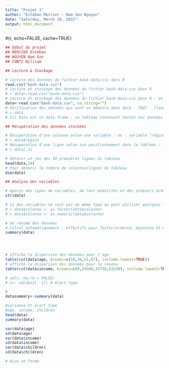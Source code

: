 ```yaml
---
title: "Projet 1"
author: "Esteban Mercier - Nam Son Nguyen"
date: "Saturday, March 28, 2015"
output: html_document
---
```


#{r, echo=FALSE, cache=TRUE}
```r
## Début du projet
## MERCIER Esteban
## NGUYEN Nam Son
## CONTI William

## Lecture & Stockage

# Lecture des données du fichier bank-data.csv dans R
read.csv("bank-data.csv")
# Lecture et stockage des données du fichier bank-data.csv dans R
# > data<-read.csv("bank-data.csv")
# Lecture et stockage des données du fichier bank-data.csv dans R - en considérant les données manquantes
data<-read.csv("bank-data.csv", na.string="")
# Vérification des données qui sont en mémoire dans data - TOUT - (long tableau dans notre cas)
# > data
# Ici data est un data.frame : un tableau contenant toutes nos données. Chaque colonne correspond à une variable et chaque ligne un individu.

## Récupération des données stockées

# Récupération d'une colonne selon une variable : ex : variable "région"
# > data$region
# Récupération d'une ligne selon son positionnement dans le tableau : la 3ème ligne
# > data[,3]

# Obtenir un jeu des 10 premières lignes du tableau
head(data,10)
# Pour obtenir le nombre de colonnes/lignes du tableau
dim(data)

## Analyse des variables

# Aperçu des types de variables, de leur modalités et des premiers échantillions.
str(data)

# Si des variables ne sont pas du même type on peut utiliser quelques fonctions pour les transformer selon le besoin
# > data$colonne <- as.factor(data$colonne)
# > data$colonne <- as.numeric(data$colonne)

# Un résumé des données
# Calcul automatiquement : effectifs pour factor/ordered, moyennes et quartile pour numeric
summary(data)




# affiche la dispersion des données pour l'age
table(cut(data$age, breaks=c(18,34,51,67), include.lowest=TRUE))
# affiche la dispersion des données pour le revenu
table(cut(data$income, breaks=c(0,24386,43758,63230), include.lowest=TRUE))

# sd(x, na.rm = FALSE)
# s<- sd(obs2[, 1]) # écart type 

#
datasummary<-summary(data)

#variance et ecart type
#age, income, children
head(data)
summary(data)

var(data$age)
sd(data$age)
var(data$income)
sd(data$income)
var(data$children)
sd(data$children)

# mise en forme

```

